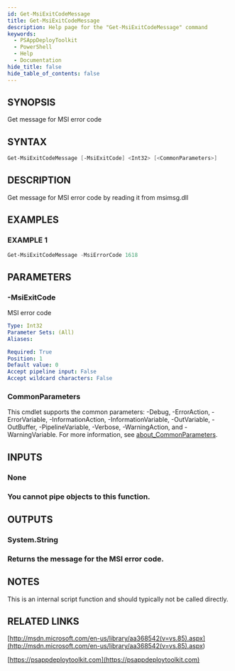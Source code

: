 ```yaml
---
id: Get-MsiExitCodeMessage
title: Get-MsiExitCodeMessage
description: Help page for the "Get-MsiExitCodeMessage" command
keywords:
  - PSAppDeployToolkit
  - PowerShell
  - Help
  - Documentation
hide_title: false
hide_table_of_contents: false
---
```


## SYNOPSIS

Get message for MSI error code

## SYNTAX

```powershell
Get-MsiExitCodeMessage [-MsiExitCode] <Int32> [<CommonParameters>]
```

## DESCRIPTION

Get message for MSI error code by reading it from msimsg.dll

## EXAMPLES

### EXAMPLE 1

```powershell
Get-MsiExitCodeMessage -MsiErrorCode 1618
```

## PARAMETERS

### -MsiExitCode

MSI error code

```yaml
Type: Int32
Parameter Sets: (All)
Aliases:

Required: True
Position: 1
Default value: 0
Accept pipeline input: False
Accept wildcard characters: False
```

### CommonParameters

This cmdlet supports the common parameters: -Debug, -ErrorAction, -ErrorVariable, -InformationAction, -InformationVariable, -OutVariable, -OutBuffer, -PipelineVariable, -Verbose, -WarningAction, and -WarningVariable. For more information, see [about_CommonParameters](http://go.microsoft.com/fwlink/?LinkID=113216).

## INPUTS

### None

### You cannot pipe objects to this function.

## OUTPUTS

### System.String

### Returns the message for the MSI error code.

## NOTES

This is an internal script function and should typically not be called directly.

## RELATED LINKS

[http://msdn.microsoft.com/en-us/library/aa368542(v=vs.85).aspx](<http://msdn.microsoft.com/en-us/library/aa368542(v=vs.85).aspx>)

[https://psappdeploytoolkit.com](https://psappdeploytoolkit.com)
